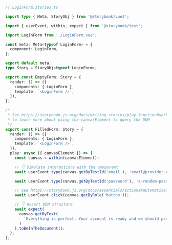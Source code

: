 ```ts
// LoginForm.stories.ts

import type { Meta, StoryObj } from '@storybook/vue3';

import { userEvent, within, expect } from '@storybook/test';

import LoginForm from './LoginForm.vue';

const meta: Meta<typeof LoginForm> = {
  component: LoginForm,
};

export default meta;
type Story = StoryObj<typeof LoginForm>;

export const EmptyForm: Story = {
  render: () => ({
    components: { LoginForm },
    template: `<LoginForm />`,
  }),
};

/*
 * See https://storybook.js.org/docs/writing-stories/play-function#working-with-the-canvas
 * to learn more about using the canvasElement to query the DOM
 */
export const FilledForm: Story = {
  render: () => ({
    components: { LoginForm },
    template: `<LoginForm />`,
  }),
  play: async ({ canvasElement }) => {
    const canvas = within(canvasElement);

    // 👇 Simulate interactions with the component
    await userEvent.type(canvas.getByTestId('email'), 'email@provider.com');

    await userEvent.type(canvas.getByTestId('password'), 'a-random-password');

    // See https://storybook.js.org/docs/essentials/actions#automatically-matching-args to learn how to setup logging in the Actions panel
    await userEvent.click(canvas.getByRole('button'));

    // 👇 Assert DOM structure
    await expect(
      canvas.getByText(
        'Everything is perfect. Your account is ready and we should probably get you started!'
      )
    ).toBeInTheDocument();
  },
};
```
